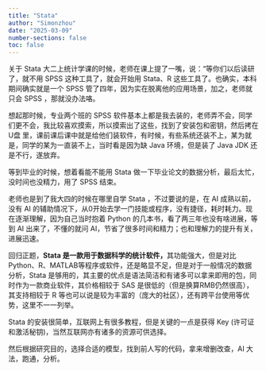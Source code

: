 ```yaml
---
title: "Stata"
author: "Simonzhou"
date: "2025-03-09"
number-sections: false
toc: false
---
```


关于 Stata 大二上统计学课的时候，老师在课上提了一嘴，说：“等你们以后读研了，就不用 SPSS 这种工具了，就会开始用 Stata、R 这些工具了。也确实，本科期间确实就是一个 SPSS 管了四年，因为实在脱离他的应用场景，加之，老师就只会 SPSS ，那就没办法咯。

想起那时候，专业两个班的 SPSS 软件基本上都是我去装的，老师弄不会，同学们更不会，我比较喜欢摸索，所以摸索出了这些，找到了安装包和密钥，然后拷在 U盘 里，课前课后课中就是给他们装软件，有时候，有些系统还装不上，某为就是，同学的某为一直装不上，当时看是因为缺 Java 环境，但是装了 Java JDK 还是不行，遂放弃。

等到毕业的时候，想着看能不能用 Stata 做一下毕业论文的数据分析，最后太忙，没时间也没精力，用了 SPSS 结束。

老师也是到了我大四的时候在哪里自学 Stata ，不过要说的是，在 AI 成熟以前，没有 AI 的辅助情况下，从0开始去学一门技能或程序，没有捷径，耗时耗力。现在逐渐理解，因为自己当时抱着 Python 的几本书，看了两三年也没有啥进展，等到 AI 出来了，不懂的就问 AI，节省了很多时间和精力；也和理解力的提升有关，进展迅速。

回归正题，**Stata 是一款用于数据科学的统计软件，**其功能强大，但是对比 Python、R、MATLAB等程序或软件，还是略显不足，但是对于一般情况的数据分析，Stata 是够用的，其主要的优点是语法简洁和有诸多可以拿来即用的包，同时作为一款商业软件，其价格相较于 SAS 是很低的（但是换算RMB仍然很高），其支持相较于 R 等也可以说是较为丰富的（庞大的社区），还有跨平台使用等优势，这里不一一列举。

Stata 的安装很简单，互联网上有很多教程，但是关键的一点是获得 Key (许可证和激活秘钥)，当然互联网亦有诸多的资源可供选择。

然后根据研究目的，选择合适的模型，找到前人写的代码，拿来增删改查，AI 大法，跑通，分析。